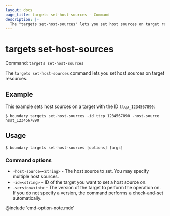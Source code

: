 ```yaml
---
layout: docs
page_title: targets set-host-sources - Command
description: |-
  The "targets set-host-sources" lets you set host sources on target resources.
---
```


# targets set-host-sources

Command: `targets set-host-sources`

The `targets set-host-sources` command lets you set host sources on target resources.

## Example

This example sets host sources on a target with the ID `ttcp_1234567890`:

```shell-session
$ boundary targets set-host-sources -id ttcp_1234567890 -host-source hsst_1234567890
```

## Usage

<CodeBlockConfig hideClipboard>

```shell-session
$ boundary targets set-host-sources [options] [args]
```

</CodeBlockConfig>

### Command options

- `-host-source=<string>` -  The host source to set.
You may specify multiple host sources.
- `-id=<string>` - ID of the target you want to set a host source on.
- `-version=<int>` - The version of the target to perform the operation on.
If you do not specify a version, the command performs a check-and-set automatically.

@include 'cmd-option-note.mdx'